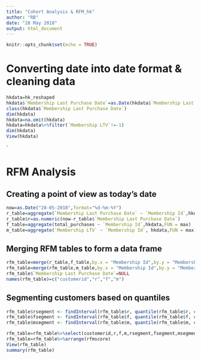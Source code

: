 ---
title: "Cohort Analysis & RFM_hk"
author: "RB"
date: "28 May 2018"
output: html_document
---

```{r setup, include=FALSE}
knitr::opts_chunk$set(echo = TRUE)
```

# Converting date into date format & cleaning data

```{r}
hkdata=hk_reshaped
hkdata$`Membership Last Purchase Date`=as.Date(hkdata$`Membership Last Purchase Date`,format = "%d-%m-%Y")
class(hkdata$`Membership Last Purchase Date`)
dim(hkdata)
hkdata=na.omit(hkdata)
hkdata=hkdata%>%filter(`Membership LTV`!=-1)
dim(hkdata)
View(hkdata)
```
`

# RFM Analysis

## Creating a point of view as today's date

```{r}
now=as.Date("28-05-2018",format="%d-%m-%Y")
r_table=aggregate(`Membership Last Purchase Date` ~ `Membership Id`,hkdata,FUN = max)
r_table$r=as.numeric(now-r_table$`Membership Last Purchase Date`)
f_table=aggregate(total_purchases ~ `Membership Id`,hkdata,FUN = max)
m_table=aggregate(`Membership LTV` ~ `Membership Id`, hkdata,FUN = max)
```

## Merging RFM tables to form a data frame
```{r}
rfm_table=merge(r_table,f_table,by.x = "Membership Id",by.y = "Membership Id")
rfm_table=merge(rfm_table,m_table,by.x = "Membership Id",by.y = "Membership Id")
rfm_table$`Membership Last Purchase Date`=NULL
names(rfm_table)=c("customerid","r","f","m")
```

## Segmenting customers based on quantiles

```{r}
rfm_table$rsegment <- findInterval(rfm_table$r, quantile(rfm_table$r, c(0.0, 0.25, 0.50, 0.75, 1.0)))
rfm_table$fsegment <- findInterval(rfm_table$f, quantile(rfm_table$f, c(0.0, 0.25, 0.50, 0.75, 1.0)))
rfm_table$msegment <- findInterval(rfm_table$m, quantile(rfm_table$m, c(0.0, 0.25, 0.50, 0.75, 1.0)))

rfm_table=rfm_table%>%select(customerid,r,f,m,rsegment,fsegment,msegment)%>%unite("rfmscore",rsegment,fsegment,msegment,sep = "")
rfm_table=rfm_table%>%arrange(rfmscore)
View(rfm_table)
summary(rfm_table)
```


